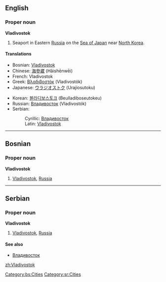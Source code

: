 ==English==

===Proper noun===
{{wikipedia}}
'''Vladivostok'''
# Seaport in Eastern [[Russia]] on the [[Sea of Japan]] near [[North Korea]].

====Translations====
{{top}}
*Bosnian: [[Vladivostok#Bosnian|Vladivostok]] {{m}}
*Chinese: [[海參崴]] (Hǎishēnwēi)
*French: Vladivostok
*Greek: [[Βλαδιβοστόκ]] (Vladivostók)
*Japanese: [[ウラジオストク]] (Urajiosutoku)
{{mid}}
*Korean: [[블라디보스토크]] (Beulladiboseutokeu)
*Russian: [[Владивосток]] (Vladivostók) {{m}}
*Serbian:
*:Cyrillic: [[Владивосток#Serbian|Владивосток]] {{m}}
*:Latin: [[Vladivostok#Serbian|Vladivostok]] {{m}}
{{bottom}}


----

==Bosnian==
===Proper noun===
'''Vladivostok''' {{m}}
#[[Vladivostok#English|Vladivostok]], [[Russia]]
[[Category:bs:Cities]]

----

==Serbian==
===Proper noun===
'''Vladivostok''' {{m}}
#[[Vladivostok#English|Vladivostok]], [[Russia]]
====See also====
*[[Владивосток#Serbian|Владивосток]]
[[Category:sr:Cities]]

[[zh:Vladivostok]]